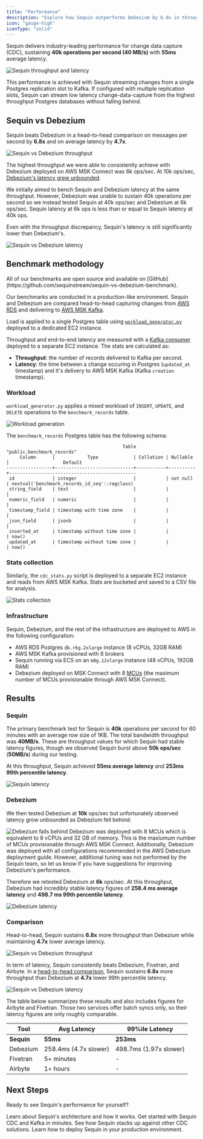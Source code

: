```yaml
---
title: "Performance"
description: "Explore how Sequin outperforms Debezium by 6.8x in throughput and 4.7x in latency. See why Sequin is the fastest Postgres CDC tool available."
icon: "gauge-high"
iconType: "solid"
---
```


Sequin delivers industry-leading performance for change data capture (CDC), sustaining **40k operations per second (40 MB/s)** with **55ms** average latency.

<Frame>
  <img src="/images/performance/sequin-throughput-and-latency.png" alt="Sequin throughput and latency" />
</Frame>

This performance is achieved with Sequin streaming changes from a single Postgres replication slot to Kafka. If configured with multiple replication slots, Sequin can stream low latency change-data-capture from the highest throughput Postgres databases without falling behind.

## Sequin vs Debezium

Sequin beats Debezium in a head-to-head comparison on messages per second by **6.8x** and on average latency by **4.7x**.
<Frame>
  <img src="/images/performance/sequin-vs-debezium-throughput.png" alt="Sequin vs Debezium throughput" />
</Frame>

The highest throughput we were able to consistently achieve with Debezium deployed on AWS MSK Connect was 6k ops/sec. At 10k ops/sec, [Debezium's latency grew unbounded](/performance#debezium).

<Note>
  We initially aimed to bench Sequin and Debezium latency at the same throughput. However, Debezium was unable to sustain 40k operations per second so we instead tested Sequin at 40k ops/sec and Debezium at 6k ops/sec. Sequin latency at 6k ops is less than or equal to Sequin latency at 40k ops.
</Note>

Even with the throughput discrepancy, Sequin's latency is still significantly lower than Debezium's.

<Frame>
  <img src="/images/performance/sequin-vs-debezium-latency.png" alt="Sequin vs Debezium latency" />
</Frame>

## Benchmark methodology

<Info>
  All of our benchmarks are open source and available on [GitHub](https://github.com/sequinstream/sequin-vs-debezium-benchmark).
</Info>

Our benchmarks are conducted in a production-like environment. Sequin and Debezium are compared head-to-head capturing changes from [AWS RDS](https://aws.amazon.com/rds/) and delivering to [AWS MSK Kafka](https://aws.amazon.com/msk/).

Load is applied to a single Postgres table using [`workload_generator.py`](https://github.com/sequinstream/sequin-vs-debezium-benchmark/blob/main/workload_generator.py) deployed to a dedicated EC2 instance.

Throughput and end-to-end latency are measured with a [Kafka consumer](https://github.com/sequinstream/sequin-vs-debezium-benchmark/blob/main/cdc_stats.py) deployed to a separate EC2 instance. The stats are calculated as:
* **Throughput**: the number of records delivered to Kafka per second.
* **Latency**: the time between a change occuring in Postgres (`updated_at` timestamp) and it's delivery to AWS MSK Kafka (Kafka `creation` timestamp).

### Workload

`workload_generator.py` applies a mixed workload of `INSERT`, `UPDATE`, and `DELETE` operations to the `benchmark_records` table.

<Frame>
  <img src="/images/performance/workload-generation.png" alt="Workload generation" />
</Frame>

The `benchmark_records` Postgres table has the following schema:

```
                                           Table "public.benchmark_records"
     Column      |            Type             | Collation | Nullable |                    Default
-----------------+-----------------------------+-----------+----------+-----------------------------------------------
 id              | integer                     |           | not null | nextval('benchmark_records_id_seq'::regclass)
 string_field    | text                        |           |          |
 numeric_field   | numeric                     |           |          |
 timestamp_field | timestamp with time zone    |           |          |
 json_field      | jsonb                       |           |          |
 inserted_at     | timestamp without time zone |           |          | now()
 updated_at      | timestamp without time zone |           |          | now()
```

### Stats collection

Similarly, the `cdc_stats.py` script is deployed to a separate EC2 instance and reads from AWS MSK Kafka. Stats are bucketed and saved to a CSV file for analysis.

<Frame>
  <img src="/images/performance/cdc-stats.png" alt="Stats collection" />
</Frame>

### Infrastructure

Sequin, Debezium, and the rest of the infrastructure are deployed to AWS in the following configuration:

- AWS RDS Postgres `db.r6g.2xlarge` instance (8 vCPUs, 32GB RAM)
- AWS MSK Kafka provisioned with 6 brokers
- Sequin running via ECS on an `m8g.12xlarge` instance (48 vCPUs, 192GB RAM)
- Debezium deployed on MSK Connect with 8 [MCUs](https://docs.aws.amazon.com/msk/latest/developerguide/msk-connect-capacity.html) (the maximum number of MCUs provisionable through AWS MSK Connect).

## Results

### Sequin

The primary benchmark test for Sequin is **40k** operations per second for 60 minutes with an average row size of 1KB. The total bandwidth throughput was **40MB/s**. These are throughput values for which Sequin had stable latency figures, though we observed Sequin burst above **50k ops/sec** (**50MB/s**) during our testing.

At this throughput, Sequin achieved **55ms average latency** and **253ms 99th percentile latency**.

<Frame>
  <img src="/images/performance/sequin-latency.png" alt="Sequin latency" />
</Frame>

### Debezium

We then tested Debezium at **10k** ops/sec but unfortunately observed latency grow unbounded as Debezium fell behind:

<Frame>
  <img src="/images/performance/debezium-falls-behind.png" alt="Debezium falls behind" />
</Frame>

<Note>
  Debezium was deployed with 8 MCUs which is equivalent to 8 vCPUs and 32 GB of memory. This is the maxiumum number of MCUs provisionable through AWS MSK Connect. Additionally, Debezium was deployed with all configurations recommended in the AWS Debezium deployment guide. However, additional tuning was not performed by the Sequin team, so let us know if you have suggestions for improving Debezium's performance.
</Note>

Therefore we retested Debezium at **6k** ops/sec. At this throughput, Debezium had incredibly stable latency figures of **258.4 ms average latency** and **498.7 ms 99th percentile latency**.

<Frame>
  <img src="/images/performance/debezium-latency.png" alt="Debezium latency" />
</Frame>

### Comparison

Head-to-head, Sequin sustains **6.8x** more throughput than Debezium while maintaining **4.7x** lower average latency.

<Frame>
  <img src="/images/performance/sequin-vs-debezium-throughput.png" alt="Sequin vs Debezium throughput" />
</Frame>

In term of latency, Sequin consistently beats Debezium, Fivetran, and Airbyte. In a [head-to-head comparison](https://github.com/sequinstream/sequin-vs-debezium-benchmark), Sequin sustains **6.8x** more throughput than Debezium at **4.7x** lower 99th percentile latency.

<Frame>
  <img src="/images/performance/sequin-vs-debezium-latency.png" alt="Sequin vs Debezium latency" />
</Frame>

The table below summarizes these results and also includes figures for Airbyte and Fivetran. Those two services offer batch syncs only, so their latency figures are only roughly comparable.

| Tool | Avg Latency | 99%ile Latency |
|------|-------------|----------------|
| **Sequin** | **55ms** | **253ms** |
| Debezium | 258.4ms (4.7x slower) | 498.7ms (1.97x slower) |
| Fivetran | 5+ minutes | - |
| Airbyte | 1+ hours | - |

## Next Steps

Ready to see Sequin's performance for yourself?

<CardGroup cols={2}>
  <Card title="What is Sequin?" icon="elephant" href="/introduction">
    Learn about Sequin's architecture and how it works.
  </Card>
  <Card title="Quickstart with Kafka" icon="bolt" href="/quickstart/kafka">
    Get started with Sequin CDC and Kafka in minutes.
  </Card>
  <Card title="Compare CDC Tools" icon="scale-balanced" href="/compare">
    See how Sequin stacks up against other CDC solutions.
  </Card>
  <Card title="Deploy to Production" icon="rocket" href="/how-to/deploy-to-production">
    Learn how to deploy Sequin in your production environment.
  </Card>
</CardGroup>
